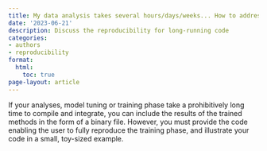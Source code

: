 ```yaml
---
title: My data analysis takes several hours/days/weeks... How to address the issue of reproducibility?
date: '2023-06-21'
description: Discuss the reproducibility for long-running code
categories:
- authors
- reproducibility
format:
  html:
    toc: true
page-layout: article
---
```


If your analyses, model tuning or training phase take a prohibitively long
time to compile and integrate, you can include the results of the trained
methods in the form of a binary file. However, you must provide the code
enabling the user to fully reproduce the training phase, and illustrate your
code in a small, toy-sized example.
